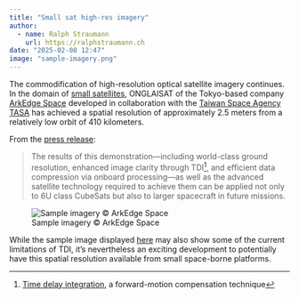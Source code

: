 ```yaml
---
title: "Small sat high-res imagery"
author:
  - name: Ralph Straumann
    url: https://ralphstraumann.ch
date: "2025-02-08 12:47"
image: "sample-imagery.png"
---
```


The commodification of high-resolution optical satellite imagery continues. In 
the domain of [small satellites](https://en.wikipedia.org/wiki/Small_satellite),
ONGLAISAT of the Tokyo-based company [ArkEdge Space](https://arkedgespace.com) 
developed in collaboration with the 
[Taiwan Space Agency TASA](https://www.tasa.org.tw) has achieved a spatial 
resolution of approximately 2.5 meters from a relatively low orbit of 410 
kilometers.

From the [press release](https://arkedgespace.com/en/news/2025-02-07_onglaisat): 

> The results of this demonstration—including world-class ground resolution, 
enhanced image clarity through TDI^[[Time delay integration](https://en.wikipedia.org/wiki/Time_delay_and_integration), a forward-motion compensation technique], and 
efficient data compression via onboard processing—as well as the advanced 
satellite technology required to achieve them can be applied not only to 6U 
class CubeSats but also to larger spacecraft in future missions.

![Sample imagery &copy; ArkEdge Space](sample-imagery.png "Sample imagery &copy; ArkEdge Space")

While the sample image displayed [here](https://www.theverge.com/news/608297/arkedge-space-tasa-6u-onglaisat-earth-images-validation) may also show some of 
the current limitations of TDI, it's nevertheless an exciting development to 
potentially have this spatial resolution available from small space-borne 
platforms.